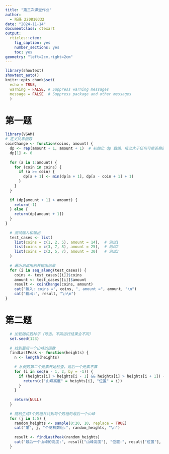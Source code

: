 ---
title: "第三次课堂作业"
author:
  - 斯蓬 220810332
date: "2024-11-14"
documentclass: ctexart
output:
  rticles::ctex:
    fig_caption: yes
    number_sections: yes
    toc: yes
geometry: "left=2cm,right=2cm"
---

```{r setup, include=FALSE}
library(showtext)
showtext_auto()
knitr::opts_chunk$set(
  echo = TRUE,
  warning = FALSE, # Suppress warning messages
  message = FALSE  # Suppress package and other messages
  )
```

# 第一题
```{r ,echo=TRUE,include=TRUE}
library(VGAM)
# 定义找零函数
coinChange <- function(coins, amount) {
  dp <- rep(amount + 1, amount + 1)  # 初始化 dp 数组，填充大于任何可能答案的值
  dp[1] <- 0
  
  for (a in 1:amount) {
    for (coin in coins) {
      if (a >= coin) {
        dp[a + 1] <- min(dp[a + 1], dp[a - coin + 1] + 1)
      }
    }
  }
  
  if (dp[amount + 1] > amount) {
    return(-1)
  } else {
    return(dp[amount + 1])
  }
}
  
  # 测试输入和输出
  test_cases <- list(
    list(coins = c(1, 2, 5), amount = 14),  # 测试1
    list(coins = c(3, 7, 8), amount = 25),  # 测试2
    list(coins = c(2, 5, 7), amount = 30)   # 测试3
  )
  
  # 遍历测试用例并输出结果
  for (i in seq_along(test_cases)) {
    coins <- test_cases[[i]]$coins
    amount <- test_cases[[i]]$amount
    result <- coinChange(coins, amount)
    cat("输入: coins =", coins, ", amount =", amount, "\n")
    cat("输出:", result, "\n\n")
}

```


# 第二题

```{r ,echo=TRUE,include=TRUE}
  # 加载随机数种子（可选，不同运行结果会不同）
  set.seed(123)
  
  # 找到最后一个山峰的函数
  findLastPeak <- function(heights) {
    n <- length(heights)
    
    # 从倒数第二个元素开始检查，最后一个元素不算
    for (i in seq(n - 1, 2, by = -1)) {
      if (heights[i] > heights[i - 1] && heights[i] > heights[i + 1]) {
        return(c("山峰高度" = heights[i], "位置" = i))
      }
    }
    
    return(NULL)
  }
  
  # 随机生成5个数组并找到每个数组的最后一个山峰
  for (j in 1:5) {
    random_heights <- sample(0:20, 10, replace = TRUE)
    cat("第", j, "个随机数组:", random_heights, "\n")
    
    result <- findLastPeak(random_heights)
    cat("最后一个山峰的高度:", result["山峰高度"], "位置:", result["位置"], "\n\n")
  }
```
